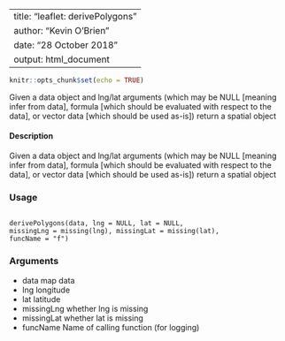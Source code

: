 
---
title: "leaflet: derivePolygons"
author: "Kevin O'Brien"
date: "28 October 2018"
output: html_document
---

```r
knitr::opts_chunk$set(echo = TRUE)
```

Given a data object and lng/lat arguments (which may be NULL
[meaning infer from data], formula [which should be evaluated with
respect to the data], or vector data [which should be used as-is]) return
a spatial object

#### Description

Given a data object and lng/lat arguments (which may be NULL [meaning infer from data], formula
[which should be evaluated with respect to the data], or vector data [which should be used as-is])
return a spatial object

### Usage
<pre><code>
derivePolygons(data, lng = NULL, lat = NULL,
missingLng = missing(lng), missingLat = missing(lat),
funcName = "f")
</code></pre>

### Arguments
* data map data
* lng longitude
* lat latitude
* missingLng whether lng is missing
* missingLat whether lat is missing
* funcName Name of calling function (for logging)
